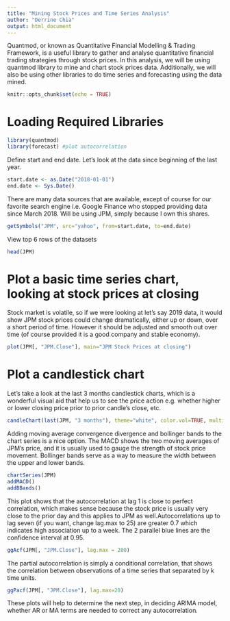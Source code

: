 ```yaml
---
title: "Mining Stock Prices and Time Series Analysis"
author: "Derrine Chia"
output: html_document
---
```


Quantmod, or known as Quantitative Financial Modelling & Trading Framework, is a useful library to gather and analyse quantitative financial trading strategies through stock prices. In this analysis, we will be using quantmod library to mine and chart stock prices data. Additionally, we will also be using other libraries to do time series and forecasting using the data mined. 


```r
knitr::opts_chunk$set(echo = TRUE)
```

# Loading Required Libraries

```r
library(quantmod)
library(forecast) #plot autocorrelation
```

Define start and end date. Let's look at the data since beginning of the last year.

```r
start.date <- as.Date("2018-01-01")
end.date <- Sys.Date()
```

There are many data sources that are available, except of course for our favorite search engine i.e. Google Finance who stopped providing data since March 2018. Will be using JPM, simply because I own this shares. 

```r
getSymbols("JPM", src="yahoo", from=start.date, to=end.date)
```

View top 6 rows of the datasets 

```r
head(JPM)
```

# Plot a basic time series chart, looking at stock prices at closing

Stock market is volatile, so if we were looking at let's say 2019 data, it would show JPM stock prices could change dramatically, either up or down, over a short period of time. However it should be adjusted and smooth out over time (of course provided it is a good company and stable economy). 

```r
plot(JPM[, "JPM.Close"], main="JPM Stock Prices at closing")
```

# Plot a candlestick chart

Let's take a look at the last 3 months candlestick charts, which is a wonderful visual aid that help us to see the price action e.g. whether higher or lower closing price prior to prior candle's close, etc.

```r
candleChart(last(JPM, "3 months"), theme="white", color.vol=TRUE, multi.col=TRUE)
```

Adding moving average convergence divergence and bollinger bands to the chart series is a nice option. The MACD shows the two moving averages of JPM's price, and it is usually used to gauge the strength of stock price movement. Bollinger bands serve as a way to measure the width between the upper and lower bands. 

```r
chartSeries(JPM)
addMACD()
addBBands()
```

This plot shows that the autocorrelation at lag 1 is close to perfect correlation, which makes sense because the stock price is usually very close to the prior day and this applies to JPM as well.Autocorrelations up to lag seven (if you want, change lag.max to 25) are greater 0.7 which indicates high association up to a week. The 2 parallel blue lines are the confidence interval at 0.95.

```r
ggAcf(JPM[, "JPM.Close"], lag.max = 200)
```

The partial autocorrelation is simply a conditional correlation, that shows the correlation between observations of a time series that separated by k time units.

```r
ggPacf(JPM[, "JPM.Close"], lag.max=20)
```

These plots will help to determine the next step, in deciding ARIMA model, whether AR or MA terms are needed to correct any autocorrelation. 

